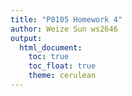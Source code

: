 ```yaml
---
title: "P8105 Homework 4"
author: Weize Sun ws2646
output: 
  html_document:
    toc: true
    toc_float: true
    theme: cerulean
---
```


